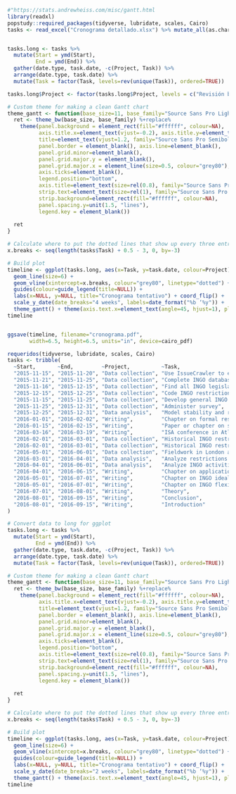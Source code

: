 ```r
#"https://stats.andrewheiss.com/misc/gantt.html
library(readxl)
popstudy::required_packages(tidyverse, lubridate, scales, Cairo)
tasks <- read_excel("Cronograma detallado.xlsx") %>% mutate_all(as.character)


tasks.long <- tasks %>%
  mutate(Start = ymd(Start),
         End = ymd(End)) %>%
  gather(date.type, task.date, -c(Project, Task)) %>%
  arrange(date.type, task.date) %>%
  mutate(Task = factor(Task, levels=rev(unique(Task)), ordered=TRUE))

tasks.long$Project <- factor(tasks.long$Project, levels = c("Revisión bibliográfica", "Introducción y justificación", "Marco teórico", "Estudio de Simulación", "Resultados" , "Conclusiones" ), ordered = T)

# Custom theme for making a clean Gantt chart
theme_gantt <- function(base_size=11, base_family="Source Sans Pro Light") {
  ret <- theme_bw(base_size, base_family) %+replace%
    theme(panel.background = element_rect(fill="#ffffff", colour=NA),
          axis.title.x=element_text(vjust=-0.2), axis.title.y=element_text(vjust=1.5),
          title=element_text(vjust=1.2, family="Source Sans Pro Semibold"),
          panel.border = element_blank(), axis.line=element_blank(),
          panel.grid.minor=element_blank(),
          panel.grid.major.y = element_blank(),
          panel.grid.major.x = element_line(size=0.5, colour="grey80"),
          axis.ticks=element_blank(),
          legend.position="bottom", 
          axis.title=element_text(size=rel(0.8), family="Source Sans Pro Semibold"),
          strip.text=element_text(size=rel(1), family="Source Sans Pro Semibold"),
          strip.background=element_rect(fill="#ffffff", colour=NA),
          panel.spacing.y=unit(1.5, "lines"),
          legend.key = element_blank())
  
  ret
}

# Calculate where to put the dotted lines that show up every three entries
x.breaks <- seq(length(tasks$Task) + 0.5 - 3, 0, by=-3)

# Build plot
timeline <- ggplot(tasks.long, aes(x=Task, y=task.date, colour=Project)) + 
  geom_line(size=6) + 
  geom_vline(xintercept=x.breaks, colour="grey80", linetype="dotted") + 
  guides(colour=guide_legend(title=NULL)) +
  labs(x=NULL, y=NULL, title="Cronograma tentativo") + coord_flip() +
  scale_y_date(date_breaks="4 weeks", labels=date_format("%b ‘%y")) +
  theme_gantt() + theme(axis.text.x=element_text(angle=45, hjust=1), plot.title = element_text(hjust = 0.5, face="plain"))
timeline


ggsave(timeline, filename="cronograma.pdf",
       width=6.5, height=6.5, units="in", device=cairo_pdf)
```


```r
requeridos(tidyverse, lubridate, scales, Cairo)
tasks <- tribble(
  ~Start,       ~End,         ~Project,          ~Task,
  "2015-11-15", "2015-11-20", "Data collection", "Use IssueCrawler to expand lists",
  "2015-11-21", "2015-11-25", "Data collection", "Complete INGO databases",
  "2015-11-16", "2015-12-15", "Data collection", "Find all INGO legislation",
  "2015-12-15", "2015-12-25", "Data collection", "Code INGO restrictions",
  "2015-11-15", "2015-11-25", "Data collection", "Develop general INGO survey",
  "2015-11-25", "2015-12-31", "Data collection", "Administer survey",
  "2015-12-25", "2015-12-31", "Data analysis",   "Model stability and restrictions",
  "2016-01-01", "2016-02-02", "Writing",         "Chapter on formal restrictions (H1)",
  "2016-01-15", "2016-02-15", "Writing",         "Paper or chapter on survey results (H3 and H4)",
  "2016-03-16", "2016-03-19", "Writing",         "ISA conference in Atlanta",
  "2016-02-01", "2016-03-01", "Data collection", "Historical INGO restrictions in China",
  "2016-02-01", "2016-03-01", "Data collection", "Historical INGO restrictions in Egypt",
  "2016-05-01", "2016-06-01", "Data collection", "Fieldwork in London and Beijing",
  "2016-03-01", "2016-04-01", "Data analysis",   "Analyze restrictions in China and Egypt",
  "2016-04-01", "2016-06-01", "Data analysis",   "Analyze INGO activities",
  "2016-04-01", "2016-06-15", "Writing",         "Chapter on application of restrictions (H2)",
  "2016-05-01", "2016-07-01", "Writing",         "Chapter on INGO ideal points (H3)",
  "2016-05-01", "2016-07-01", "Writing",         "Chapter on INGO flexibility (H4)",
  "2016-07-01", "2016-08-01", "Writing",         "Theory",
  "2016-08-01", "2016-09-15", "Writing",         "Conclusion",
  "2016-08-01", "2016-09-15", "Writing",         "Introduction"
)

# Convert data to long for ggplot
tasks.long <- tasks %>%
  mutate(Start = ymd(Start),
         End = ymd(End)) %>%
  gather(date.type, task.date, -c(Project, Task)) %>%
  arrange(date.type, task.date) %>%
  mutate(Task = factor(Task, levels=rev(unique(Task)), ordered=TRUE))
```

```r
# Custom theme for making a clean Gantt chart
theme_gantt <- function(base_size=11, base_family="Source Sans Pro Light") {
  ret <- theme_bw(base_size, base_family) %+replace%
    theme(panel.background = element_rect(fill="#ffffff", colour=NA),
          axis.title.x=element_text(vjust=-0.2), axis.title.y=element_text(vjust=1.5),
          title=element_text(vjust=1.2, family="Source Sans Pro Semibold"),
          panel.border = element_blank(), axis.line=element_blank(),
          panel.grid.minor=element_blank(),
          panel.grid.major.y = element_blank(),
          panel.grid.major.x = element_line(size=0.5, colour="grey80"),
          axis.ticks=element_blank(),
          legend.position="bottom", 
          axis.title=element_text(size=rel(0.8), family="Source Sans Pro Semibold"),
          strip.text=element_text(size=rel(1), family="Source Sans Pro Semibold"),
          strip.background=element_rect(fill="#ffffff", colour=NA),
          panel.spacing.y=unit(1.5, "lines"),
          legend.key = element_blank())
  
  ret
}

# Calculate where to put the dotted lines that show up every three entries
x.breaks <- seq(length(tasks$Task) + 0.5 - 3, 0, by=-3)

# Build plot
timeline <- ggplot(tasks.long, aes(x=Task, y=task.date, colour=Project)) + 
  geom_line(size=6) + 
  geom_vline(xintercept=x.breaks, colour="grey80", linetype="dotted") + 
  guides(colour=guide_legend(title=NULL)) +
  labs(x=NULL, y=NULL, title="Cronograma tentativo") + coord_flip() +
  scale_y_date(date_breaks="2 weeks", labels=date_format("%b ‘%y")) +
  theme_gantt() + theme(axis.text.x=element_text(angle=45, hjust=1), plot.title = element_text(hjust = 0.5, face="plain"))
timeline
```

